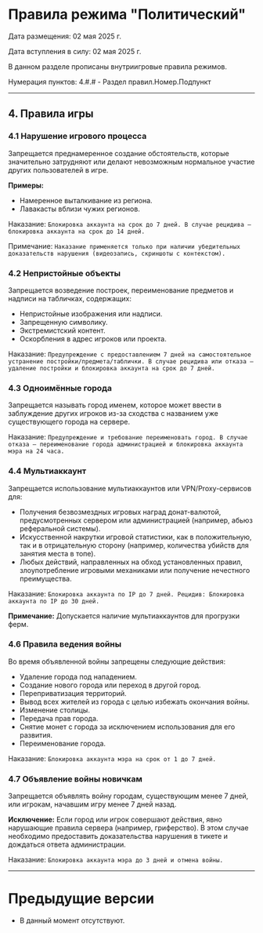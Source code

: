 # Правила режима "Политический"
Дата размещения: 02 мая 2025 г.

Дата вступления в силу: 02 мая 2025 г.

В данном разделе прописаны внутриигровые правила режимов.

Нумерация пунктов: 4.#.# - Раздел правил.Номер.Подпункт

--------

## 4. Правила игры

### 4.1 Нарушение игрового процесса

Запрещается преднамеренное создание обстоятельств, которые значительно затрудняют или делают невозможным нормальное участие других пользователей в игре.

**Примеры:**

* Намеренное выталкивание из региона.
* Лавакасты вблизи чужих регионов.

<Badge bgColor="#FF3333" textColor="#FFFFFF">Наказание</Badge>: ```Блокировка аккаунта на срок до 7 дней. В случае рецидива — блокировка аккаунта на срок до 14 дней.```

Примечание: ```Наказание применяется только при наличии убедительных доказательств нарушения (видеозапись, скриншоты с контекстом).```


### 4.2 Непристойные объекты

Запрещается возведение построек, переименование предметов и надписи на табличках, содержащих:

* Непристойные изображения или надписи.
* Запрещенную символику.
* Экстремистский контент.
* Оскорбления в адрес игроков или проекта.

<Badge bgColor="#FF3333" textColor="#FFFFFF">Наказание</Badge>: ```Предупреждение с предоставлением 7 дней на самостоятельное устранение постройки/предмета/таблички. В случае рецидива или отказа — удаление постройки и блокировка аккаунта на срок до 7 дней.```


### 4.3 Одноимённые города

Запрещается называть город именем, которое может ввести в заблуждение других игроков из-за сходства с названием уже существующего города на сервере.

<Badge bgColor="#FF3333" textColor="#FFFFFF">Наказание</Badge>: ```Предупреждение и требование переименовать город. В случае отказа — переименование города администрацией и блокировка аккаунта мэра на 24 часа.```


### 4.4 Мультиаккаунт

Запрещается использование мультиаккаунтов или VPN/Proxy-сервисов для:

* Получения безвозмездных игровых наград донат-валютой, предусмотренных сервером или администрацией (например, абьюз реферальной системы).
* Искусственной накрутки игровой статистики, как в положительную, так и в отрицательную сторону (например, количества убийств для занятия места в топе).
* Любых действий, направленных на обход установленных правил, злоупотребление игровыми механиками или получение нечестного преимущества.

<Badge bgColor="#FF3333" textColor="#FFFFFF">Наказание</Badge>: ```Блокировка аккаунта по IP до 7 дней.
Рецидив: Блокировка аккаунта по IP до 30 дней.```

**Примечание:** Допускается наличие мультиаккаунтов для прогрузки ферм.

### 4.6 Правила ведения войны

Во время объявленной войны запрещены следующие действия:

* Удаление города под нападением.
* Создание нового города или переход в другой город.
* Переприватизация территорий.
* Вывод всех жителей из города с целью избежать окончания войны.
* Изменение столицы.
* Передача прав города.
* Снятие монет с города за исключением использования для его развития.
* Переименование города.

<Badge bgColor="#FF3333" textColor="#FFFFFF">Наказание</Badge>: ```Блокировка аккаунта мэра на срок от 1 до 7 дней.```


### 4.7 Объявление войны новичкам

Запрещается объявлять войну городам, существующим менее 7 дней, или игрокам, начавшим игру менее 7 дней назад.

**Исключение:** Если город или игрок совершают действия, явно нарушающие правила сервера (например, гриферство). В этом случае необходимо предоставить доказательства нарушения в тикете и дождаться ответа администрации.

<Badge bgColor="#FF3333" textColor="#FFFFFF">Наказание</Badge>: ```Блокировка аккаунта мэра до 3 дней и отмена войны.```


--------
# Предыдущие версии

- В данный момент отсутствуют.
